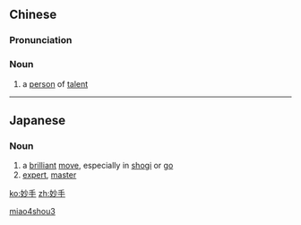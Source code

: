 ==Chinese==
{{zh-forms}}

===Pronunciation===
{{zh-pron
|m=miàoshǒu
|c=miu6 sau2
|cat=n
}}

===Noun===
{{zh-noun}}

# {{lb|zh|literary}} a [[person]] of [[talent]]

[[Category:Mandarin literary terms|miao4shou3]]

----

==Japanese==
{{ja-kanjitab|みょう|しゅ|yomi=on}}

===Noun===
{{ja-noun|みょうしゅ}}

# a [[brilliant]] [[move]], especially in [[shogi]] or [[go]]
# [[expert]], [[master]]
#: {{ja-usex|ヴァイオリンの妙手|ヴァイオリン の みょうしゅ|a master of the violin}}

[[ko:妙手]]
[[zh:妙手]]